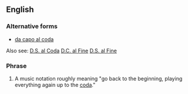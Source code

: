 ==English==

===Alternative forms===
* [[da capo al coda]]

Also see: 
[[D.S. al Coda]]
[[D.C. al Fine]]
[[D.S. al Fine]]

===Phrase===
{{head|en|phrase|head=[[d.c.]] [[al]] [[coda]]}}

# {{music}} A music notation roughly meaning "go back to the beginning, playing everything again up to the [[coda]]."